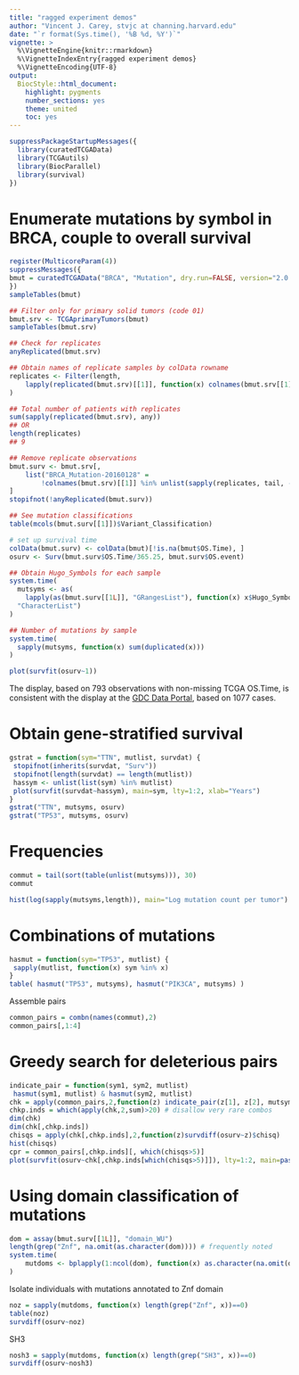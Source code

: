 ```yaml
---
title: "ragged experiment demos"
author: "Vincent J. Carey, stvjc at channing.harvard.edu"
date: "`r format(Sys.time(), '%B %d, %Y')`"
vignette: >
  %\VignetteEngine{knitr::rmarkdown}
  %\VignetteIndexEntry{ragged experiment demos}
  %\VignetteEncoding{UTF-8}
output:
  BiocStyle::html_document:
    highlight: pygments
    number_sections: yes
    theme: united
    toc: yes
---
```


```r
suppressPackageStartupMessages({
  library(curatedTCGAData)
  library(TCGAutils)
  library(BiocParallel)
  library(survival)
})
```

# Enumerate mutations by symbol in BRCA, couple to overall survival

```r
register(MulticoreParam(4))
suppressMessages({
bmut = curatedTCGAData("BRCA", "Mutation", dry.run=FALSE, version="2.0.1")
})
sampleTables(bmut)

## Filter only for primary solid tumors (code 01)
bmut.srv <- TCGAprimaryTumors(bmut)
sampleTables(bmut.srv)

## Check for replicates
anyReplicated(bmut.srv)

## Obtain names of replicate samples by colData rowname
replicates <- Filter(length,
    lapply(replicated(bmut.srv)[[1]], function(x) colnames(bmut.srv[[1]])[x])
)

## Total number of patients with replicates
sum(sapply(replicated(bmut.srv), any))
## OR
length(replicates)
## 9

## Remove replicate observations
bmut.surv <- bmut.srv[,
    list("BRCA_Mutation-20160128" =
        !colnames(bmut.srv)[[1]] %in% unlist(sapply(replicates, tail, -1)))
]
stopifnot(!anyReplicated(bmut.surv))

## See mutation classifications
table(mcols(bmut.surv[[1]])$Variant_Classification)

# set up survival time
colData(bmut.surv) <- colData(bmut)[!is.na(bmut$OS.Time), ]
osurv <- Surv(bmut.surv$OS.Time/365.25, bmut.surv$OS.event)

## Obtain Hugo_Symbols for each sample
system.time(
  mutsyms <- as(
    lapply(as(bmut.surv[[1L]], "GRangesList"), function(x) x$Hugo_Symbol),
  "CharacterList")
)

## Number of mutations by sample
system.time(
  sapply(mutsyms, function(x) sum(duplicated(x)))
)
```

```r
plot(survfit(osurv~1))
```

The display, based on 793 observations with non-missing
TCGA OS.Time, is consistent with the display at the [GDC Data Portal](https://portal.gdc.cancer.gov/exploration?filters=%7B%22op%22%3A%22and%22%2C%22content%22%3A%5B%7B%22content%22%3A%7B%22field%22%3A%22cases.diagnoses.tissue_or_organ_of_origin%22%2C%22value%22%3A%5B%22axillary%20tail%20of%20breast%22%2C%22breast%2C%20nos%22%2C%22central%20portion%20of%20breast%22%2C%22lower-inner%20quadrant%20of%20breast%22%2C%22lower-outer%20quadrant%20of%20breast%22%2C%22nipple%22%2C%22overlapping%20lesion%20of%20breast%22%2C%22upper-inner%20quadrant%20of%20breast%22%2C%22upper-outer%20quadrant%20of%20breast%22%5D%7D%2C%22op%22%3A%22in%22%7D%2C%7B%22content%22%3A%7B%22field%22%3A%22cases.primary_site%22%2C%22value%22%3A%5B%22breast%22%5D%7D%2C%22op%22%3A%22in%22%7D%2C%7B%22op%22%3A%22in%22%2C%22content%22%3A%7B%22field%22%3A%22cases.project.program.name%22%2C%22value%22%3A%5B%22TCGA%22%5D%7D%7D%5D%7D&searchTableTab=genes), based on 1077 cases.

# Obtain gene-stratified survival

```r
gstrat = function(sym="TTN", mutlist, survdat) {
 stopifnot(inherits(survdat, "Surv"))
 stopifnot(length(survdat) == length(mutlist))
 hassym <- unlist(list(sym) %in% mutlist)
 plot(survfit(survdat~hassym), main=sym, lty=1:2, xlab="Years")
}
gstrat("TTN", mutsyms, osurv)
gstrat("TP53", mutsyms, osurv)
```

# Frequencies

```r
commut = tail(sort(table(unlist(mutsyms))), 30)
commut
```

```r
hist(log(sapply(mutsyms,length)), main="Log mutation count per tumor")
```
 
# Combinations of mutations

```r
hasmut = function(sym="TP53", mutlist) {
 sapply(mutlist, function(x) sym %in% x)
}
table( hasmut("TP53", mutsyms), hasmut("PIK3CA", mutsyms) )
```

Assemble pairs
```r
common_pairs = combn(names(commut),2)
common_pairs[,1:4]
```

# Greedy search for deleterious pairs

```r
indicate_pair = function(sym1, sym2, mutlist)
 hasmut(sym1, mutlist) & hasmut(sym2, mutlist)
chk = apply(common_pairs,2,function(z) indicate_pair(z[1], z[2], mutsyms))
chkp.inds = which(apply(chk,2,sum)>20) # disallow very rare combos
dim(chk)
dim(chk[,chkp.inds])
chisqs = apply(chk[,chkp.inds],2,function(z)survdiff(osurv~z)$chisq)
hist(chisqs)
cpr = common_pairs[,chkp.inds][, which(chisqs>5)]
plot(survfit(osurv~chk[,chkp.inds[which(chisqs>5)]]), lty=1:2, main=paste(cpr, collapse=" & " ))
```

# Using domain classification of mutations

```r
dom = assay(bmut.surv[[1L]], "domain_WU")
length(grep("Znf", na.omit(as.character(dom)))) # frequently noted
system.time(
    mutdoms <- bplapply(1:ncol(dom), function(x) as.character(na.omit(dom[,x])))
)
```

Isolate individuals with mutations annotated to Znf domain

```r
noz = sapply(mutdoms, function(x) length(grep("Znf", x))==0)
table(noz)
survdiff(osurv~noz)
```

SH3

```r
nosh3 = sapply(mutdoms, function(x) length(grep("SH3", x))==0)
survdiff(osurv~nosh3)
```

